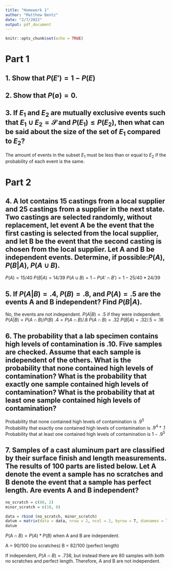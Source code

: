 ---
title: "Homework 1"
author: "Matthew Bentz"
date: "2/7/2022"
output: pdf_document
---

```{r setup, include=FALSE}
knitr::opts_chunk$set(echo = TRUE)
```

# Part 1

## 1. Show that $P(E') = 1 - P(E)$

\begin{align*}
P(E') + P(E) &= 1\\
P(S) &= 1\\
P(E') + P(E) &= P(S)\\
P(E') &= 1 - P(E)
\end{align*}

## 2. Show that $P(\emptyset) = 0$.

\begin{align*}
P(S) &= 1\\
P(S) + P(S') &= 1\\
1 + P(S') &= 1\\
P(S') &= 0\\
P(\emptyset) &= 0
\end{align*}

## 3. If $E_1$ and $E_2$ are mutually exclusive events such that $E_1 \cup E_2 = \mathcal{S}$ and $P(E_1) \leq P(E_2)$, then what can be said about the size of the set of $E_1$ compared to $E_2$? 

  The amount of events in the subset $E_1$ must be less than or equal to $E_2$ if the probability of each event is the same.

# Part 2

## 4. A lot contains 15 castings from a local supplier and 25 castings from a supplier in the next state. Two castings are selected randomly, without replacement, let event A be the event that the first casting is selected from the local supplier, and let B be the event that the second casting is chosen from the local supplier. Let A and B be independent events. Determine, if possible:$P(A)$, $P(B|A)$, $P(A \cup B)$.

  $P(A) = 15/40$
  $P(B|A) = 14/39$
  $P(A \cup B) = 1 - P(A' \cap B') = 1 - 25/40 * 24/39$

## 5. If $P(A|B) = .4$, $P(B) = .8$, and $P(A) = .5$ are the events A and B independent? Find $P(B|A)$.

  No, the events are not independent. $P(A|B) = .5$ if they were independent.
  $P(A|B) = P(A \cap B) / P(B)$
  $.4 = P(A \cap B) / .8$
  $P(A \cap B) = .32$
  $P(B|A) = .32 / .5 = .16$

## 6. The probability that a lab specimen contains high levels of contamination is .10. Five samples are checked. Assume that each sample is independent of the others. What is the probability that none contained high levels of contamination? What is the probability that exactly one sample contained high levels of contamination? What is the probability that at least one sample contained high levels of contamination?

Probability that none contained high levels of contamination is $.9^5$
Probability that exactly one contained high levels of contamination is $.9^4 * .1$
Probability that at least one contained high levels of contamination is $1 - .9^5$

## 7. Samples of a cast aluminum part are classified by their surface finish and length measurements. The results of 100 parts are listed below. Let A denote the event a sample has no scratches and B denote the event that a sample has perfect length. Are events A and B independent?

```{r echo=FALSE}
no_scratch = c(80, 2)
minor_scratch = c(10, 8)

data = rbind (no_scratch, minor_scratch)
datum = matrix(data = data, nrow = 2, ncol = 2, byrow = T, dimnames = list(c("No Scratches", "Minor Scratches"),c("Perfect Length", "Too Short")))
datum

```

$P(A \cap B) = P(A) * P(B)$ when A and B are independent.

A = 90/100 (no scratches)
B = 82/100 (perfect length)

If independent, $P(A \cap B) = .738$, but instead there are 80 samples with both no scratches and perfect length. Therefore, A and B are not independent.



